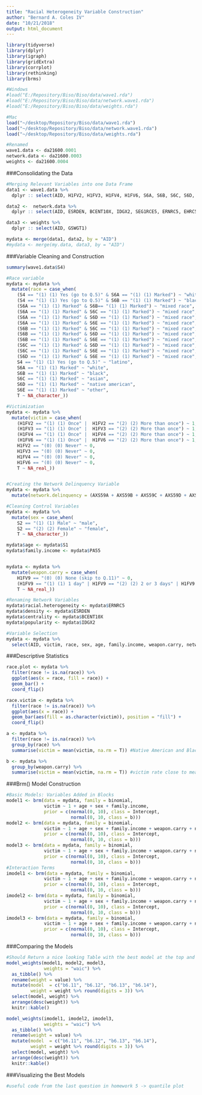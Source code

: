 ```yaml
---
title: "Racial Heterogeneity Variable Construction"
author: "Bernard A. Coles IV"
date: "10/21/2018"
output: html_document
---
```


```r
library(tidyverse)
library(dplyr)
library(igraph)
library(gridExtra)
library(corrplot)
library(rethinking)
library(brms)

#Windows
#load("E:/Repository/Biso/Biso/data/wave1.rda")
#load("E:/Repository/Biso/Biso/data/network.wave1.rda")
#load("E:/Repository/Biso/Biso/data/weights.rda")

#Mac
load("~/desktop/Repository/Biso/data/wave1.rda")
load("~/desktop/Repository/Biso/data/network.wave1.rda")
load("~/desktop/Repository/Biso/data/weights.rda")

#Renamed
wave1.data <- da21600.0001
network.data <- da21600.0003
weights <- da21600.0004
```

###Consolidating the Data
```r
#Merging Relevant Variables into one Data Frame
data1 <- wave1.data %>%
  dplyr :: select(AID, H1FV2, H1FV3, H1FV4, H1FV6, S6A, S6B, S6C, S6D, S6E, S4, S1, S2, PA55, H1FV9)

data2 <-  network.data %>%
  dplyr :: select(AID, ESRDEN, BCENT10X, IDGX2, SEG1RCE5, ERNRC5, EHRC5, AXS59A, AXS59B, AXS59C, AXS59D, AXS59E, AXS59F, AXS59G, SRCE51, SRCE52, SRCE53, SRCE54, SRCE55)

data3 <- weights %>%
  dplyr :: select(AID, GSWGT1)

mydata <- merge(data1, data2, by = "AID") 
#mydata <- merge(my.data, data3, by = "AID")
```

###Variable Cleaning and Construction 
```r
summary(wave1.data$S4)

#Race variable
mydata <- mydata %>%
  mutate(race = case_when(
    (S4 == "(1) (1) Yes (go to Q.5)" & S6A == "(1) (1) Marked") ~ "white latino",
    (S4 == "(1) (1) Yes (go to Q.5)" & S6B == "(1) (1) Marked") ~ "black latino",
    (S6A == "(1) (1) Marked" & S6B== "(1) (1) Marked") ~ "mixed race",
    (S6A == "(1) (1) Marked" & S6C == "(1) (1) Marked") ~ "mixed race",
    (S6A == "(1) (1) Marked" & S6D == "(1) (1) Marked") ~ "mixed race",
    (S6A == "(1) (1) Marked" & S6E == "(1) (1) Marked") ~ "mixed race",
    (S6B == "(1) (1) Marked" & S6C == "(1) (1) Marked") ~ "mixed race",
    (S6B == "(1) (1) Marked" & S6D == "(1) (1) Marked") ~ "mixed race",
    (S6B == "(1) (1) Marked" & S6E == "(1) (1) Marked") ~ "mixed race",
    (S6C == "(1) (1) Marked" & S6D == "(1) (1) Marked") ~ "mixed race",
    (S6C == "(1) (1) Marked" & S6E == "(1) (1) Marked") ~ "mixed race",
    (S6D == "(1) (1) Marked" & S6E == "(1) (1) Marked") ~ "mixed race",
    S4 == "(1) (1) Yes (go to Q.5)" ~ "latino", 
    S6A == "(1) (1) Marked" ~ "white",
    S6B == "(1) (1) Marked" ~ "black", 
    S6C == "(1) (1) Marked" ~ "asian", 
    S6D == "(1) (1) Marked" ~ "native american", 
    S6E == "(1) (1) Marked" ~ "other",
    T ~ NA_character_))

#Victimization
mydata <- mydata %>%
  mutate(victim = case_when(
    (H1FV2 == "(1) (1) Once" |  H1FV2 == "(2) (2) More than once") ~ 1,
    (H1FV3 == "(1) (1) Once" |  H1FV3 == "(2) (2) More than once") ~ 1,
    (H1FV4 == "(1) (1) Once" |  H1FV4 == "(2) (2) More than once") ~ 1,
    (H1FV6 == "(1) (1) Once" |  H1FV6 == "(2) (2) More than once") ~ 1,
    H1FV2 == "(0) (0) Never" ~ 0,
    H1FV3 == "(0) (0) Never" ~ 0,
    H1FV4 == "(0) (0) Never" ~ 0,
    H1FV6 == "(0) (0) Never" ~ 0,
    T ~ NA_real_))


#Creating the Network Delinquency Variable
mydata <- mydata %>%
  mutate(network.delinquency = (AXS59A + AXS59B + AXS59C + AXS59D + AXS59E + AXS59F + AXS59G)/7) 

#Cleaning Control Variables 
mydata <- mydata %>%
  mutate(sex = case_when(
    S2 == "(1) (1) Male" ~ "male",
    S2 == "(2) (2) Female" ~ "female",
    T ~ NA_character_))

mydata$age <- mydata$S1
mydata$family.income <- mydata$PA55


mydata <- mydata %>%
  mutate(weapon.carry = case_when(
    H1FV9 == "(0) (0) None (skip to Q.11)" ~ 0, 
    (H1FV9 == "(1) (1) 1 day" | H1FV9 == "(2) (2) 2 or 3 days" | H1FV9 == "(3) (3) 4 or 5 days" | H1FV9 == "(4) (4) 6 or more days") ~ 1,
    T ~ NA_real_))

#Renaming Network Variables
mydata$racial.heterogeneity <- mydata$ERNRC5
mydata$density <- mydata$ESRDEN
mydata$centrality <- mydata$BCENT10X
mydata$popularity <- mydata$IDGX2

#Variable Selection 
mydata <- mydata %>%
  select(AID, victim, race, sex, age, family.income, weapon.carry, network.delinquency, popularity, centrality, density)
```

###Descriptive Statistics 
```r
race.plot <- mydata %>%
  filter(race != is.na(race)) %>%
  ggplot(aes(x = race, fill = race)) +
  geom_bar() +
  coord_flip()

race.victim <- mydata %>%
  filter(race != is.na(race)) %>%
  ggplot(aes(x = race)) +
  geom_bar(aes(fill = as.character(victim)), position = "fill") + 
  coord_flip()

a <- mydata %>%
  filter(race != is.na(race)) %>%
  group_by(race) %>%
  summarise(victim = mean(victim, na.rm = T)) #Native American and Black Latinos are the most victimized racial groups

b <- mydata %>%
  group_by(weapon.carry) %>%
  summarise(victim = mean(victim, na.rm = T)) #victim rate close to mean for non carriers, much higher for carriers ~ 0.58
```

###Brm() Model Construction
```r
#Basic Models: Variables Added in Blocks
model1 <- brm(data = mydata, family = binomial,
              victim ~ 1 + age + sex + family.income,
              prior = c(normal(0, 10), class = Intercept, 
                        normal(0, 10, class = b)))
model2 <- brm(data = mydata, family = binomial,
              victim ~ 1 + age + sex + family.income + weapon.carry + network.delinquency,
              prior = c(normal(0, 10), class = Intercept, 
                        normal(0, 10, class = b)))
model3 <- brm(data = mydata, family = binomial,
              victim ~ 1 + age + sex + family.income + weapon.carry + network.delinquency + popularity + centrality + density, 
              prior = c(normal(0, 10), class = Intercept, 
                        normal(0, 10, class = b)))
#Interaction Terms
imodel1 <- brm(data = mydata, family = binomial,
              victim ~ 1 + age + sex + family.income + weapon.carry + network.delinquency + popularity + centrality + density + network.delinquency*popularity, 
              prior = c(normal(0, 10), class = Intercept, 
                        normal(0, 10, class = b)))
imodel2 <- brm(data = mydata, family = binomial,
              victim ~ 1 + age + sex + family.income + weapon.carry + network.delinquency + popularity + centrality + density + network.delinquency*centrality, 
              prior = c(normal(0, 10), class = Intercept, 
                        normal(0, 10, class = b)))
imodel3 <- brm(data = mydata, family = binomial,
              victim ~ 1 + age + sex + family.income + weapon.carry + network.delinquency + popularity + centrality + density + network.delinquency*density, 
              prior = c(normal(0, 10), class = Intercept, 
                        normal(0, 10, class = b)))

```

###Comparing the Models
```r
#Should Return a nice looking Table with the best model at the top and the worst at the bottom
model_weights(model1, model2, model3, 
              weights = "waic") %>%
  as_tibble() %>% 
  rename(weight = value) %>% 
  mutate(model  = c("b6.11", "b6.12", "b6.13", "b6.14"),
         weight = weight %>% round(digits = 3)) %>% 
  select(model, weight) %>% 
  arrange(desc(weight)) %>% 
  knitr::kable()

model_weights(imodel1, imodel2, imodel3, 
              weights = "waic") %>%
  as_tibble() %>% 
  rename(weight = value) %>% 
  mutate(model  = c("b6.11", "b6.12", "b6.13", "b6.14"),
         weight = weight %>% round(digits = 3)) %>% 
  select(model, weight) %>% 
  arrange(desc(weight)) %>% 
  knitr::kable()
```

###Visualizing the Best Models
```r
#useful code from the last question in homework 5 -> quantile plot
```

